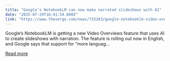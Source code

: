 ```yaml
---
title: "Google’s NotebookLM can now make narrated slideshows with AI"
date: "2025-07-29T16:41:54.000Z"
link: "https://www.theverge.com/news/715283/google-notebooklm-video-overviews-studio-ai"
---
```


Google’s NotebookLM is getting a new Video Overviews feature that uses AI to create slideshows with narration. The feature is rolling out now in English, and Google says that support for “more languag...

[Read more](https://www.theverge.com/news/715283/google-notebooklm-video-overviews-studio-ai)
